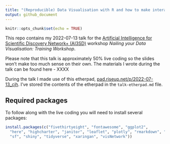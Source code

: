 ```yaml
---
title: "(Reproducible) Data Visualisation with R and how to make interactive things with R"
output: github_document
---
```


```r
knitr::opts_chunk$set(echo = TRUE)
```

This repo contains my 2022-07-13 talk for the [Artificial Intelligence for Scientific Discovery Network+ (AI3SD)](https://www.ai4science.network/ai3sd-event/13-14-07-2022-failed-it-to-nailed-it-nailing-your-data-visualisation-hands-on-workshop/) workshop *Nailing your Data Visualisation: Training Workshop*.

Please note that this talk is approximately 50% live coding so the slides won't make too much sense on their own. The materials I wrote during the talk can be found here - XXXX

During the talk I made use of this etherpad, [pad.riseup.net/p/2022-07-13_cjh](https://pad.riseup.net/p/2022-07-13_cjh). I've stored the contents of the etherpad in the `talk-etherpad.md` file.

## Required packages

To follow along with the live coding you will need to install several packages:

```r
install.packages(c("fivethirtyeight", "fontawesome", "ggplot2", 
  "here", "highcharter", "janitor", "leaflet", "plotly", "rmarkdown", "rnaturalearthdata", 
  "sf", "shiny", "tidyverse", "xaringan", "visNetwork"))
```

